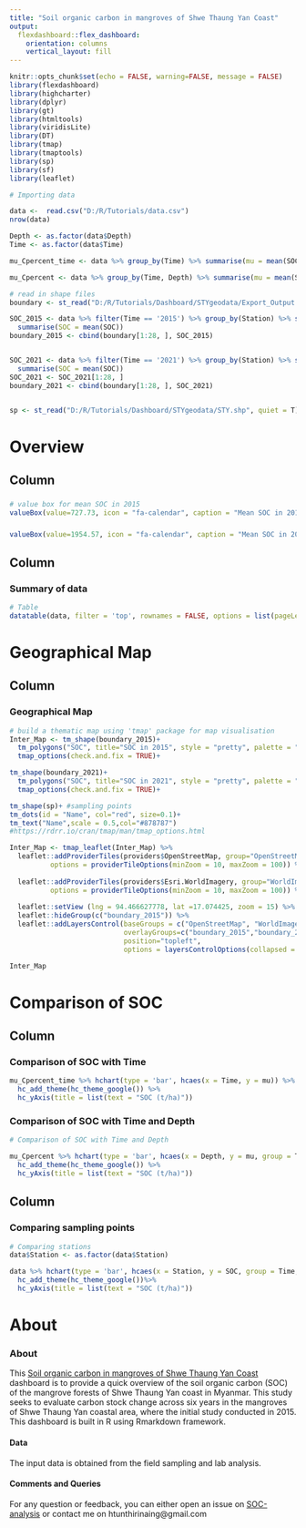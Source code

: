 ---
title: "Soil organic carbon in mangroves of Shwe Thaung Yan Coast"
output: 
  flexdashboard::flex_dashboard:
    orientation: columns
    vertical_layout: fill  
---

```{r setup, include=FALSE}
knitr::opts_chunk$set(echo = FALSE, warning=FALSE, message = FALSE)
library(flexdashboard)
library(highcharter)
library(dplyr)
library(gt)
library(htmltools)
library(viridisLite)
library(DT)
library(tmap)
library(tmaptools)
library(sp)
library(sf)
library(leaflet)
```

```{r include=FALSE}
# Importing data

data <-  read.csv("D:/R/Tutorials/data.csv")
nrow(data)

Depth <- as.factor(data$Depth)
Time <- as.factor(data$Time)
```

```{r include=FALSE}
mu_Cpercent_time <- data %>% group_by(Time) %>% summarise(mu = mean(SOC))

mu_Cpercent <- data %>% group_by(Time, Depth) %>% summarise(mu = mean(SOC))
```

```{r}
# read in shape files
boundary <- st_read("D:/R/Tutorials/Dashboard/STYgeodata/Export_Output.shp", quiet = T) #project boundary

SOC_2015 <- data %>% filter(Time == '2015') %>% group_by(Station) %>% select(SOC) %>%
  summarise(SOC = mean(SOC))
boundary_2015 <- cbind(boundary[1:28, ], SOC_2015)


SOC_2021 <- data %>% filter(Time == '2021') %>% group_by(Station) %>% select(SOC) %>%
  summarise(SOC = mean(SOC))
SOC_2021 <- SOC_2021[1:28, ]
boundary_2021 <- cbind(boundary[1:28, ], SOC_2021)


sp <- st_read("D:/R/Tutorials/Dashboard/STYgeodata/STY.shp", quiet = T) #sampling points
```


Overview
================================================================================

Column {data-width=155}
-----------------------------------------------------------------------

###

```{r}
# value box for mean SOC in 2015
valueBox(value=727.73, icon = "fa-calendar", caption = "Mean SOC in 2015", color = "#fdb863")
```

###
```{r}
valueBox(value=1954.57, icon = "fa-calendar", caption = "Mean SOC in 2021", color = "#8dd3c7")

```


Column{data-height=850}
-----------------------------------------------------------------------

### Summary of data

```{r}
# Table
datatable(data, filter = 'top', rownames = FALSE, options = list(pageLength = 50))

```

Geographical Map
=======================================================================

Column {.tabset}
-------------------------------------------------

### Geographical Map

```{r}
# build a thematic map using 'tmap' package for map visualisation
Inter_Map <- tm_shape(boundary_2015)+
  tm_polygons("SOC", title="SOC in 2015", style = "pretty", palette = "YlOrBr")+
  tmap_options(check.and.fix = TRUE)+

tm_shape(boundary_2021)+
  tm_polygons("SOC", title="SOC in 2021", style = "pretty", palette = "Blues")+
  tmap_options(check.and.fix = TRUE)+

tm_shape(sp)+ #sampling points
tm_dots(id = "Name", col="red", size=0.1)+
tm_text("Name",scale = 0.5,col="#878787")
#https://rdrr.io/cran/tmap/man/tmap_options.html

Inter_Map <- tmap_leaflet(Inter_Map) %>%
  leaflet::addProviderTiles(providers$OpenStreetMap, group="OpenStreetMap", 
          options = providerTileOptions(minZoom = 10, maxZoom = 100)) %>%
  
  leaflet::addProviderTiles(providers$Esri.WorldImagery, group="WorldImagery", 
          options = providerTileOptions(minZoom = 10, maxZoom = 100)) %>%
  
  leaflet::setView (lng = 94.466627778, lat =17.074425, zoom = 15) %>%
  leaflet::hideGroup(c("boundary_2015")) %>%
  leaflet::addLayersControl(baseGroups = c("OpenStreetMap", "WorldImagery"),
                            overlayGroups=c("boundary_2015","boundary_2021", "sampling points"),
                            position="topleft",
                            options = layersControlOptions(collapsed = FALSE)) 

Inter_Map

```



Comparison of SOC
=======================================================================



Column {data-width=350}
-----------------------------------------------------------------------

### Comparison of SOC with Time
```{r}

mu_Cpercent_time %>% hchart(type = 'bar', hcaes(x = Time, y = mu)) %>%
  hc_add_theme(hc_theme_google()) %>%
  hc_yAxis(title = list(text = "SOC (t/ha)"))

```



### Comparison of SOC with Time and Depth

```{r}
# Comparison of SOC with Time and Depth

mu_Cpercent %>% hchart(type = 'bar', hcaes(x = Depth, y = mu, group = Time, color = Time)) %>%
  hc_add_theme(hc_theme_google()) %>%
  hc_yAxis(title = list(text = "SOC (t/ha)"))

```

Column {.tabset}
-----------------------------------------------------------------------

### Comparing sampling points

```{r}
# Comparing stations
data$Station <- as.factor(data$Station)

data %>% hchart(type = 'bar', hcaes(x = Station, y = SOC, group = Time, color = Time)) %>%
  hc_add_theme(hc_theme_google())%>%
  hc_yAxis(title = list(text = "SOC (t/ha)"))

```

About {}
=======================================================================

### About

This [Soil organic carbon in mangroves of Shwe Thaung Yan Coast](https://hthirinaing.github.io/) dashboard is to provide a quick overview of the soil organic carbon (SOC) of the mangrove forests of Shwe Thaung Yan coast in Myanmar. This study seeks to evaluate carbon stock change across six years in the mangroves of Shwe Thaung Yan coastal area, where the initial study conducted in 2015. This dashboard is built in R using Rmarkdown framework.

#### Data
The input data is obtained from the field sampling and lab analysis.

#### Comments and Queries
For any question or feedback, you can either open an issue on [SOC-analysis](https://github.com/hthirinaing/SOC-analysis) or contact me on htunthirinaing@gmail.com

